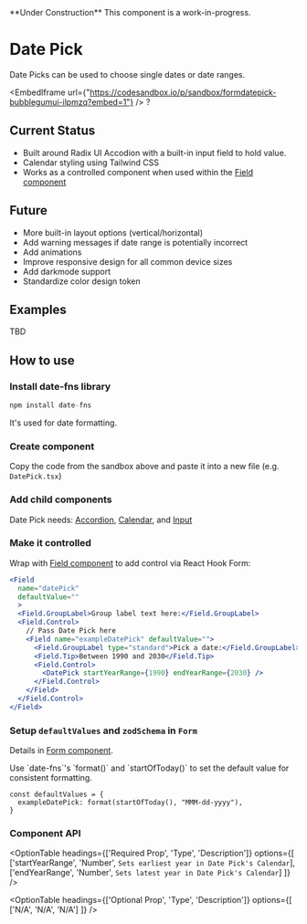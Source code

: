  
<Callout emoji="🚧">
  **Under Construction** This component is a work-in-progress.
</Callout>

# Date Pick

Date Picks can be used to choose single dates or date ranges. 
<br/>

<EmbedIframe url={"https://codesandbox.io/p/sandbox/formdatepick-bubblegumui-ilpmzq?embed=1"} />
?
## Current Status

- Built around Radix UI Accodion with a built-in input field to hold value.
- Calendar styling using Tailwind CSS
- Works as a controlled component when used within the [Field component](../formControl/formField)

## Future

- More built-in layout options (vertical/horizontal)
- Add warning messages if date range is potentially incorrect
- Add animations
- Improve responsive design for all common device sizes
- Add darkmode support
- Standardize color design token

## Examples
 
TBD

## How to use

<Steps>
 
### Install date-fns library
 
```js copy 
npm install date-fns
```
It's used for date formatting.

### Create component

Copy the code from the sandbox above and paste it into a new file (e.g. `DatePick.tsx`)
 
### Add child components
 
Date Pick needs: [Accordion](../uiAccordion), [Calendar](../formCalendar), and [Input](../formInput)
 
### Make it controlled

Wrap with [Field component](../formControl/formField) to add control via React Hook Form:

```jsx jsx filename="yourform.tsx"
<Field
  name="datePick"
  defaultValue=""
  >
  <Field.GroupLabel>Group label text here:</Field.GroupLabel>
  <Field.Control>
    // Pass Date Pick here
    <Field name="exampleDatePick" defaultValue="">
      <Field.GroupLabel type="standard">Pick a date:</Field.GroupLabel>
      <Field.Tip>Between 1990 and 2030</Field.Tip>
      <Field.Control>
        <DatePick startYearRange={1990} endYearRange={2030} />
      </Field.Control>
    </Field>
  </Field.Control>
</Field>
```

### Setup `defaultValues` and `zodSchema` in `Form`

Details in [Form component](../formControl/form).

<Callout type="warning" emoji="⚠️">
  Use `date-fns`'s `format()` and `startOfToday()` to set the default value for consistent formatting.

  ```
  const defaultValues = {
    exampleDatePick: format(startOfToday(), "MMM-dd-yyyy"),
  }
  ```
</Callout>

</Steps>

### Component API

<OptionTable
  headings={['Required Prop', 'Type', 'Description']}
  options={[
    ['startYearRange', 'Number', `Sets earliest year in Date Pick's Calendar`],
    ['endYearRange', 'Number', `Sets latest year in Date Pick's Calendar`]
  ]}
/>

<OptionTable
  headings={['Optional Prop', 'Type', 'Description']}
  options={[
    ['N/A', 'N/A', 'N/A']
  ]}
/>

